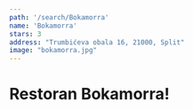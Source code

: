 ---
path: '/search/Bokamorra'
name: 'Bokamorra'
stars: 3
address: "Trumbićeva obala 16, 21000, Split"
image: "bokamorra.jpg"
---


# Restoran Bokamorra!
